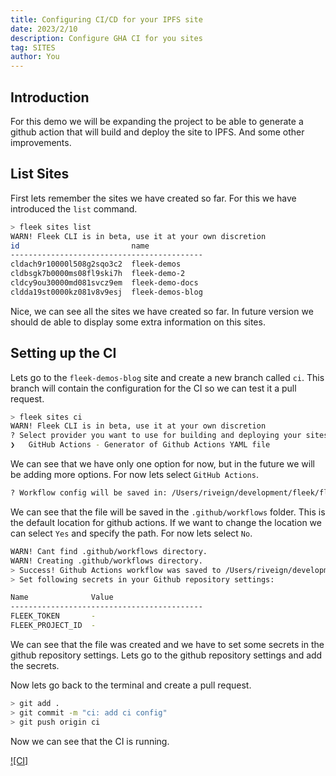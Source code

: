```yaml
---
title: Configuring CI/CD for your IPFS site
date: 2023/2/10
description: Configure GHA CI for you sites
tag: SITES
author: You
---
```


## Introduction

For this demo we will be expanding the project to be able to generate a github action that will build and deploy the site to IPFS.
And some other improvements.

## List Sites

First lets remember the sites we have created so far. For this we have introduced the `list` command.

```bash copy
> fleek sites list
WARN! Fleek CLI is in beta, use it at your own discretion
id                         name            
-------------------------------------------
cldach9r10000l508g2sqo3c2  fleek-demos     
cldbsgk7b0000ms08fl9ski7h  fleek-demo-2    
cldcy9ou30000md081svcz9em  fleek-demo-docs 
cldda19st0000kz081v8v9esj  fleek-demos-blog
```

Nice, we can see all the sites we have created so far. In future version we should de able to display some extra information on this sites.

## Setting up the CI

Lets go to the `fleek-demos-blog` site and create a new branch called `ci`. This branch will contain the configuration for the CI so we can test it a pull request.

```bash copy
> fleek sites ci
WARN! Fleek CLI is in beta, use it at your own discretion
? Select provider you want to use for building and deploying your sites › - Use arrow-keys. Return to submit.
❯   GitHub Actions - Generator of Github Actions YAML file
```

We can see that we have only one option for now, but in the future we will be adding more options. For now lets select `GitHub Actions`.

```bash copy
? Workflow config will be saved in: /Users/riveign/development/fleek/fleek-demo/fleek-demos-blog/.github/workflows/fleek-deploy.yaml. Would you like to specify a different path? › No / Yes
```

We can see that the file will be saved in the `.github/workflows` folder. This is the default location for github actions. If we want to change the location we can select `Yes` and specify the path. For now lets select `No`.

```bash copy
WARN! Cant find .github/workflows directory.
WARN! Creating .github/workflows directory.
> Success! Github Actions workflow was saved to /Users/riveign/development/fleek/fleek-demo/fleek-demos-blog/.github/workflows/fleek-deploy.yaml file.
> Set following secrets in your Github repository settings:

Name              Value                    
-------------------------------------------
FLEEK_TOKEN       - 
FLEEK_PROJECT_ID  -
```

We can see that the file was created and we have to set some secrets in the github repository settings. Lets go to the github repository settings and add the secrets.

Now lets go back to the terminal and create a pull request.

```bash copy
> git add .
> git commit -m "ci: add ci config"
> git push origin ci
```

Now we can see that the CI is running.

[![CI]](./images/ci.png)
